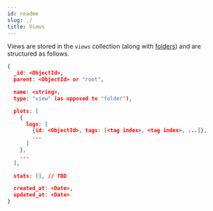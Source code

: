 ```yaml
---
id: readme
slug: ./
title: Views
---
```


Views are stored in the `views` collection (along with [folders](view-folders))
and are structured as follows.

```json
{
  _id: <ObjectId>,
  parent: <ObjectId> or "root",

  name: <string>,
  type: "view" (as opposed to "folder"),

  plots: [
    {
      logs: [
        {id: <ObjectId>, tags: [<tag index>, <tag index>, ...]},
        ...
      ]
    },
    ...
  ],
  
  stats: [], // TBD

  created_at: <Date>,
  updated_at: <Date>
}
```